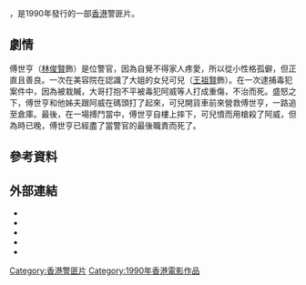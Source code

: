 {{unreferenced|time=2014-01-22T13:57:50+00:00}}
{{expand|time=2014-01-22T13:56:19+00:00}}
{{noteTA
|T=zh-tw:決死英雄戰;zh-hk:無名家族;
|1=zh-tw:決死英雄戰;zh-hk:無名家族;
}}
{{Infobox_Film 
| name = 無名家族
| tw_name = 決死英雄戰
| hk_name = 無名家族
| original_name = ''{{lang|en|Family Honor}}''
| image = 
| caption = 
| starring = [[林俊賢|林俊賢]]<br />[[王祖賢|王祖賢]]
| writer = [[黄炳耀|黄炳耀]]
| producer_2 = 黃美強
| director = [[羅文_(導演)|羅文]]
| producer = [[黄炳耀|黄炳耀]]
| cinematography = 馬官華
| editing = 潘雄
| music = [[胡大為|胡大為]]
| studio = 凱田電影製作有限公司
| distributor = {{BHKG}}：德寶影片有限公司
| released = {{BHKG}}：{{film date|1990|5|24}}
| runtime = 98 分鐘
| language = 粵語
| country = {{英屬香港電影}}
| preceded_by = 
| followed_by = 
| budget = 
| gross = HK $5,545,957.00
| imdb_id = tt0100961
}}
{{engname|《無名家族》|''Family Honor''}}，是1990年發行的一部[[香港|香港]]警匪片。

==劇情==
傅世亨（[[林俊賢|林俊賢]]飾）是位警官，因為自覺不得家人疼愛，所以從小性格孤僻，但正直且善良。一次在美容院在認識了大姐的女兒可兒（[[王祖賢|王祖賢]]飾）。在一次逮捕毒犯案件中，因為被栽贓，大哥打抱不平被毒犯阿威等人打成重傷，不治而死。盛怒之下，傅世亨和他姊夫跟阿威在碼頭打了起來，可兒開貨車前來營救傅世亨，一路追至倉庫。最後，在一場搏鬥當中，傅世亨自樓上摔下，可兒憤而用槍殺了阿威，但為時已晚，傅世亨已經盡了當警官的最後職責而死了。

== 參考資料 ==
{{reflist}}

== 外部連結 ==
*{{hkmdb title|7315}}
*{{Mtime|23822}}
*{{douban}}
*{{Amg movie|161861}}
*{{imdb title|0100961}}

[[Category:香港警匪片|Category:香港警匪片]]
[[Category:1990年香港電影作品|Category:1990年香港電影作品]]